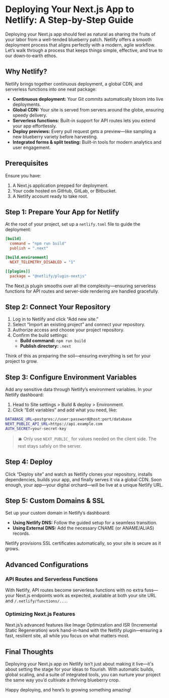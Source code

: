 # Deploying Your Next.js App to Netlify: A Step-by-Step Guide

Deploying your Next.js app should feel as natural as sharing the fruits of your labor from a well-tended blueberry patch. Netlify offers a smooth deployment process that aligns perfectly with a modern, agile workflow. Let’s walk through a process that keeps things simple, effective, and true to our down‐to‐earth ethos.

## Why Netlify?

Netlify brings together continuous deployment, a global CDN, and serverless functions into one neat package:

- **Continuous deployment:** Your Git commits automatically bloom into live deployments.
- **Global CDN:** Your site is served from servers around the globe, ensuring speedy delivery.
- **Serverless functions:** Built-in support for API routes lets you extend your app effortlessly.
- **Deploy previews:** Every pull request gets a preview—like sampling a new blueberry variety before harvesting.
- **Integrated forms & split testing:** Built-in tools for modern analytics and user engagement.

## Prerequisites

Ensure you have:

1. A Next.js application prepped for deployment.
2. Your code hosted on GitHub, GitLab, or Bitbucket.
3. A Netlify account ready to take root.

## Step 1: Prepare Your App for Netlify

At the root of your project, set up a `netlify.toml` file to guide the deployment:

```toml
[build]
  command = "npm run build"
  publish = ".next"

[build.environment]
  NEXT_TELEMETRY_DISABLED = "1"

[[plugins]]
  package = "@netlify/plugin-nextjs"
```

The Next.js plugin smooths over all the complexity—ensuring serverless functions for API routes and server-side rendering are handled gracefully.

## Step 2: Connect Your Repository

1. Log in to Netlify and click “Add new site.”
2. Select “Import an existing project” and connect your repository.
3. Authorize access and choose your project repository.
4. Confirm the build settings:
   - **Build command:** `npm run build`
   - **Publish directory:** `.next`

Think of this as preparing the soil—ensuring everything is set for your project to grow.

## Step 3: Configure Environment Variables

Add any sensitive data through Netlify’s environment variables. In your Netlify dashboard:

1. Head to Site settings > Build & deploy > Environment.
2. Click “Edit variables” and add what you need, like:

```bash
DATABASE_URL=postgres://user:password@host:port/database
NEXT_PUBLIC_API_URL=https://api.example.com
AUTH_SECRET=your-secret-key
```

> 🫐 Only use `NEXT_PUBLIC_` for values needed on the client side. The rest stays safely on the server.

## Step 4: Deploy

Click “Deploy site” and watch as Netlify clones your repository, installs dependencies, builds your app, and finally serves it via a global CDN. Soon enough, your app—your digital orchard—will be live at a unique Netlify URL.

## Step 5: Custom Domains & SSL

Set up your custom domain in Netlify’s dashboard:

- **Using Netlify DNS:** Follow the guided setup for a seamless transition.
- **Using External DNS:** Add the necessary CNAME (or ANAME/ALIAS) records.

Netlify provisions SSL certificates automatically, so your site is secure as it grows.

## Advanced Configurations

### API Routes and Serverless Functions

With Netlify, API routes become serverless functions with no extra fuss—your Next.js endpoints work as expected, available at both your site URL and `/.netlify/functions/...`.

### Optimizing Next.js Features

Next.js’s advanced features like Image Optimization and ISR (Incremental Static Regeneration) work hand-in-hand with the Netlify plugin—ensuring a fast, resilient site, all while you focus on what matters most.

## Final Thoughts

Deploying your Next.js app on Netlify isn’t just about making it live—it's about setting the stage for your ideas to flourish. With automatic builds, global scaling, and a suite of integrated tools, you can nurture your project the same way you’d cultivate a thriving blueberry crop.

Happy deploying, and here’s to growing something amazing!
